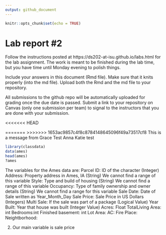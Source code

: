 ```yaml
---
output: github_document
---
```


<!-- README.md is generated from README.Rmd. Please edit the README.Rmd file -->


```r
knitr::opts_chunk$set(echo = TRUE)
```

# Lab report #2

Follow the instructions posted at https://ds202-at-isu.github.io/labs.html for the lab assignment. The work is meant to be finished during the lab time, but you have time until Monday evening to polish things.

Include your answers in this document (Rmd file). Make sure that it knits properly (into the md file). Upload both the Rmd and the md file to your repository.  

All submissions to the github repo will be automatically uploaded for grading once the due date is passed.
Submit a link to your repository on Canvas (only one submission per team) to signal to the instructors that you are done with your submission.

<<<<<<< HEAD

=======
>>>>>>> 1653ac9857c4f8c8784148645096f49a73517cf8
This is a message from Grace
Test Anna
Katie test


```r

library(classdata)
data(ames)
head(ames)
?ames

```





The variables for the Ames data are:
Parcel ID: ID of the character (Integer) 
Address: Property address in Ames, IA (String)
We cannot find a range of this variable
Style: Type and build of housing (String)
We cannot find a range of this variable
Occupancy: Type of family ownership and owner details (String)
We cannot find a range for this variable
Sale Date: Date of Sale written as Year_Month_Day
Sale Price: Sale Price in US Dollars (Integers)
Multi Sale: If the sale was part of a package (Logical Value)
Year Built: Year that house was built (Integer Value)
Acres: Float
TotalLiving Area: int
Bedrooms:int
Finished basement: int
Lot Area:
AC:
Fire Place:
Neightborhood:


2. Our main variable is sale price


